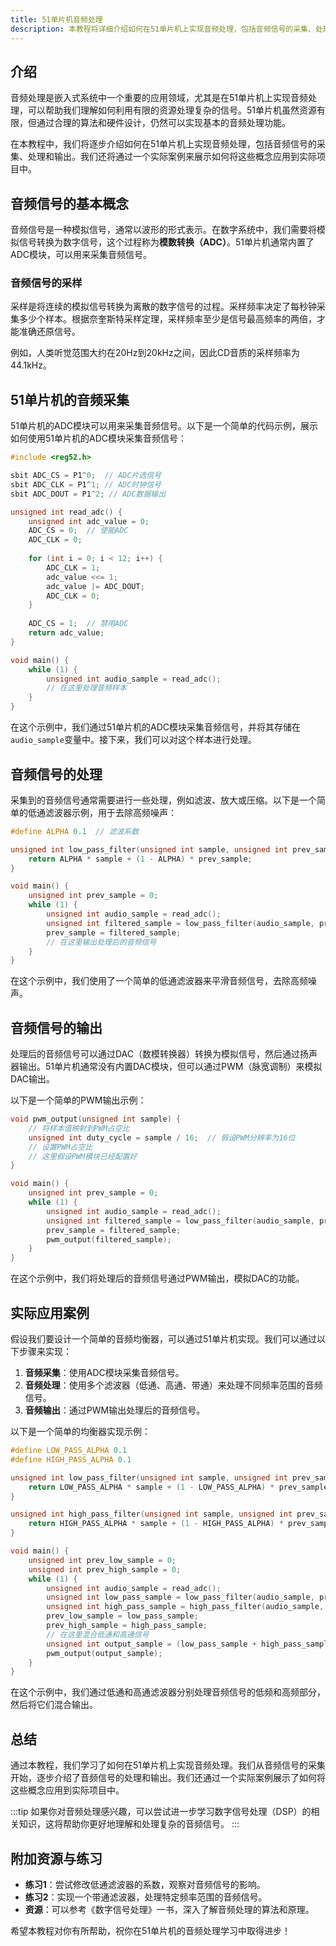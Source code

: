 ```yaml
---
title: 51单片机音频处理
description: 本教程将详细介绍如何在51单片机上实现音频处理，包括音频信号的采集、处理和输出。适合初学者学习51单片机的高级应用。
---
```


## 介绍

音频处理是嵌入式系统中一个重要的应用领域，尤其是在51单片机上实现音频处理，可以帮助我们理解如何利用有限的资源处理复杂的信号。51单片机虽然资源有限，但通过合理的算法和硬件设计，仍然可以实现基本的音频处理功能。

在本教程中，我们将逐步介绍如何在51单片机上实现音频处理，包括音频信号的采集、处理和输出。我们还将通过一个实际案例来展示如何将这些概念应用到实际项目中。

## 音频信号的基本概念

音频信号是一种模拟信号，通常以波形的形式表示。在数字系统中，我们需要将模拟信号转换为数字信号，这个过程称为**模数转换（ADC）**。51单片机通常内置了ADC模块，可以用来采集音频信号。

### 音频信号的采样

采样是将连续的模拟信号转换为离散的数字信号的过程。采样频率决定了每秒钟采集多少个样本。根据奈奎斯特采样定理，采样频率至少是信号最高频率的两倍，才能准确还原信号。

例如，人类听觉范围大约在20Hz到20kHz之间，因此CD音质的采样频率为44.1kHz。

## 51单片机的音频采集

51单片机的ADC模块可以用来采集音频信号。以下是一个简单的代码示例，展示如何使用51单片机的ADC模块采集音频信号：

```c
#include <reg52.h>

sbit ADC_CS = P1^0;  // ADC片选信号
sbit ADC_CLK = P1^1; // ADC时钟信号
sbit ADC_DOUT = P1^2; // ADC数据输出

unsigned int read_adc() {
    unsigned int adc_value = 0;
    ADC_CS = 0;  // 使能ADC
    ADC_CLK = 0;
    
    for (int i = 0; i < 12; i++) {
        ADC_CLK = 1;
        adc_value <<= 1;
        adc_value |= ADC_DOUT;
        ADC_CLK = 0;
    }
    
    ADC_CS = 1;  // 禁用ADC
    return adc_value;
}

void main() {
    while (1) {
        unsigned int audio_sample = read_adc();
        // 在这里处理音频样本
    }
}
```

在这个示例中，我们通过51单片机的ADC模块采集音频信号，并将其存储在`audio_sample`变量中。接下来，我们可以对这个样本进行处理。

## 音频信号的处理

采集到的音频信号通常需要进行一些处理，例如滤波、放大或压缩。以下是一个简单的低通滤波器示例，用于去除高频噪声：

```c
#define ALPHA 0.1  // 滤波系数

unsigned int low_pass_filter(unsigned int sample, unsigned int prev_sample) {
    return ALPHA * sample + (1 - ALPHA) * prev_sample;
}

void main() {
    unsigned int prev_sample = 0;
    while (1) {
        unsigned int audio_sample = read_adc();
        unsigned int filtered_sample = low_pass_filter(audio_sample, prev_sample);
        prev_sample = filtered_sample;
        // 在这里输出处理后的音频信号
    }
}
```

在这个示例中，我们使用了一个简单的低通滤波器来平滑音频信号，去除高频噪声。

## 音频信号的输出

处理后的音频信号可以通过DAC（数模转换器）转换为模拟信号，然后通过扬声器输出。51单片机通常没有内置DAC模块，但可以通过PWM（脉宽调制）来模拟DAC输出。

以下是一个简单的PWM输出示例：

```c
void pwm_output(unsigned int sample) {
    // 将样本值映射到PWM占空比
    unsigned int duty_cycle = sample / 16;  // 假设PWM分辨率为16位
    // 设置PWM占空比
    // 这里假设PWM模块已经配置好
}

void main() {
    unsigned int prev_sample = 0;
    while (1) {
        unsigned int audio_sample = read_adc();
        unsigned int filtered_sample = low_pass_filter(audio_sample, prev_sample);
        prev_sample = filtered_sample;
        pwm_output(filtered_sample);
    }
}
```

在这个示例中，我们将处理后的音频信号通过PWM输出，模拟DAC的功能。

## 实际应用案例

假设我们要设计一个简单的音频均衡器，可以通过51单片机实现。我们可以通过以下步骤来实现：

1. **音频采集**：使用ADC模块采集音频信号。
2. **音频处理**：使用多个滤波器（低通、高通、带通）来处理不同频率范围的音频信号。
3. **音频输出**：通过PWM输出处理后的音频信号。

以下是一个简单的均衡器实现示例：

```c
#define LOW_PASS_ALPHA 0.1
#define HIGH_PASS_ALPHA 0.1

unsigned int low_pass_filter(unsigned int sample, unsigned int prev_sample) {
    return LOW_PASS_ALPHA * sample + (1 - LOW_PASS_ALPHA) * prev_sample;
}

unsigned int high_pass_filter(unsigned int sample, unsigned int prev_sample) {
    return HIGH_PASS_ALPHA * sample + (1 - HIGH_PASS_ALPHA) * prev_sample;
}

void main() {
    unsigned int prev_low_sample = 0;
    unsigned int prev_high_sample = 0;
    while (1) {
        unsigned int audio_sample = read_adc();
        unsigned int low_pass_sample = low_pass_filter(audio_sample, prev_low_sample);
        unsigned int high_pass_sample = high_pass_filter(audio_sample, prev_high_sample);
        prev_low_sample = low_pass_sample;
        prev_high_sample = high_pass_sample;
        // 在这里混合低通和高通信号
        unsigned int output_sample = (low_pass_sample + high_pass_sample) / 2;
        pwm_output(output_sample);
    }
}
```

在这个示例中，我们通过低通和高通滤波器分别处理音频信号的低频和高频部分，然后将它们混合输出。

## 总结

通过本教程，我们学习了如何在51单片机上实现音频处理。我们从音频信号的采集开始，逐步介绍了音频信号的处理和输出。我们还通过一个实际案例展示了如何将这些概念应用到实际项目中。

:::tip
如果你对音频处理感兴趣，可以尝试进一步学习数字信号处理（DSP）的相关知识，这将帮助你更好地理解和处理复杂的音频信号。
:::

## 附加资源与练习

- **练习1**：尝试修改低通滤波器的系数，观察对音频信号的影响。
- **练习2**：实现一个带通滤波器，处理特定频率范围的音频信号。
- **资源**：可以参考《数字信号处理》一书，深入了解音频处理的算法和原理。

希望本教程对你有所帮助，祝你在51单片机的音频处理学习中取得进步！